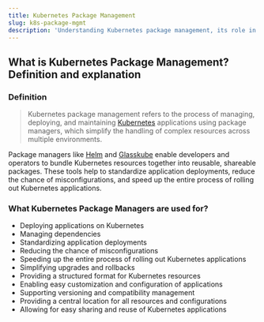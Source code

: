 ```yaml
---
title: Kubernetes Package Management
slug: k8s-package-mgmt
description: 'Understanding Kubernetes package management, its role in Kubernetes application deployment, and how it simplifies the process of deploying, managing, and scaling applications'
---
```


## What is Kubernetes Package Management? Definition and explanation

### Definition

> Kubernetes package management refers to the process of managing, deploying, and maintaining [Kubernetes](/docs/glossary/kubernetes) applications using package managers, which simplify the handling of complex resources across multiple environments.

Package managers like [Helm](/docs/glossary/helm) and [Glasskube](/products/package-manager/) enable developers and operators to bundle Kubernetes resources together into reusable, shareable packages. These tools help to standardize application deployments, reduce the chance of misconfigurations, and speed up the entire process of rolling out Kubernetes applications.

### What Kubernetes Package Managers are used for?

- Deploying applications on Kubernetes
- Managing dependencies
- Standardizing application deployments
- Reducing the chance of misconfigurations
- Speeding up the entire process of rolling out Kubernetes applications
- Simplifying upgrades and rollbacks
- Providing a structured format for Kubernetes resources
- Enabling easy customization and configuration of applications
- Supporting versioning and compatibility management
- Providing a central location for all resources and configurations
- Allowing for easy sharing and reuse of Kubernetes applications

